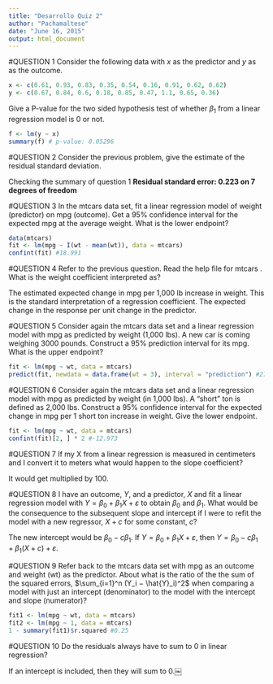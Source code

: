 ```yaml
---
title: "Desarrollo Quiz 2"
author: "Pachamaltese"
date: "June 16, 2015"
output: html_document
---
```


#QUESTION 1
Consider the following data with $x$ as the predictor and $y$ as as the outcome.
```r
x <- c(0.61, 0.93, 0.83, 0.35, 0.54, 0.16, 0.91, 0.62, 0.62)
y <- c(0.67, 0.84, 0.6, 0.18, 0.85, 0.47, 1.1, 0.65, 0.36)
```
Give a P-value for the two sided hypothesis test of whether $\beta_1$ from a linear regression model is 0 or not.

```r
f <- lm(y ~ x)
summary(f) # p-value: 0.05296
```

#QUESTION 2
Consider the previous problem, give the estimate of the residual standard deviation.

Checking the summary of question 1 <b>Residual standard error: 0.223 on 7 degrees of freedom</b>

#QUESTION 3
In the mtcars data set, fit a linear regression model of weight (predictor) on mpg (outcome). Get a 95% confidence interval for the expected mpg at the average weight. What is the lower endpoint?

```r
data(mtcars)
fit <- lm(mpg ~ I(wt - mean(wt)), data = mtcars)
confint(fit) #18.991
```

#QUESTION 4
Refer to the previous question. Read the help file for mtcars . What is the weight coefficient interpreted as?

The estimated expected change in mpg per 1,000 lb increase in weight. This is the standard interpretation of a regression coefficient. The expected change in the response per unit change in the predictor.

#QUESTION 5
Consider again the mtcars data set and a linear regression model with mpg as predicted by weight (1,000 lbs). A new car is coming weighing 3000 pounds. Construct a 95% prediction interval for its mpg. What is the upper endpoint?

```r
fit <- lm(mpg ~ wt, data = mtcars)
predict(fit, newdata = data.frame(wt = 3), interval = "prediction") #27.57
```

#QUESTION 6
Consider again the mtcars data set and a linear regression model with mpg as predicted by weight (in 1,000 lbs). A “short” ton is defined as 2,000 lbs. Construct a 95% confidence interval for the expected change in mpg per 1 short ton increase in weight. Give the lower endpoint.

```r
fit <- lm(mpg ~ wt, data = mtcars)
confint(fit)[2, ] * 2 #-12.973
```

#QUESTION 7
If my X from a linear regression is measured in centimeters and I convert it to meters what would happen to the slope coefficient?

It would get multiplied by 100.

#QUESTION 8
I have an outcome, $Y$, and a predictor, $X$ and fit a linear regression model with $Y = \beta_0 + \beta_1 X + \varepsilon$ to obtain $\beta_0$ and $\beta_1$. What would be the consequence to the subsequent slope and intercept if I were to refit the model with a new regressor, $X + c$ for some constant, $c$?

The new intercept would be $\beta_0 - c\beta_1$. If $Y = \beta_0 + \beta_1 X + \varepsilon$, then $Y = \beta_0 - c\beta_1 + \beta_1 (X+c) + \varepsilon$.

#QUESTION 9
Refer back to the mtcars data set with mpg as an outcome and weight (wt) as the predictor. About what is the ratio of the the sum of the squared errors, $\sum_{i=1}^n (Y_i − \hat{Y}_i)^2$ when comparing a model with just an intercept (denominator) to the model with the intercept and slope (numerator)?

```r
fit1 <- lm(mpg ~ wt, data = mtcars)
fit2 <- lm(mpg ~ 1, data = mtcars)
1 - summary(fit1)$r.squared #0.25
```

#QUESTION 10
Do the residuals always have to sum to 0 in linear regression?

If an intercept is included, then they will sum to 0.￼


